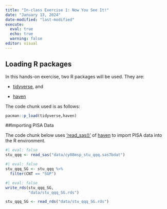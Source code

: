 ```yaml
---
title: "In-class Exercise 1: Now You See It!"
date: "January 13, 2024"
date-modified: "last-modified"
execute:
  eval: true
  echo: true
  warning: false
editor: visual
---
```


## Loading R packages

In this hands-on exercise, two R packages will be used. They are:

-   [tidyverse](https://www.tidyverse.org), and

-   [haven](https://haven.tidyverse.org)

The code chunk used is as follows:

```r
pacman::p_load(tidyverse,haven)
```

##Importing PISA Data

The code chunk below uses ['read_sas()'](https://haven.tidyverse.org/reference/read_sas.html) of [haven](https://haven.tidyverse.org) to import PISA data into the R environment.

```r
#| eval: false
stu_qqq <- read_sas("data/cy08msp_stu_qqq.sas7bdat")
```

```r
#| eval: false
stu_qqq_SG <- stu_qqq %>%
  filter(CNT == "SGP")
```

```r
#| eval: false
write_rds(stu_qqq_SG,
          "data/stu_qqq_SG.rds")
```

```r
stu_qqq_SG <- read_rds("data/stu_qqq_SG.rds")
```
